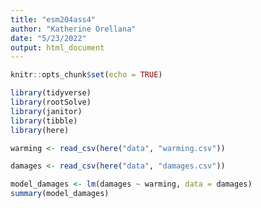 ```yaml
---
title: "esm204ass4"
author: "Katherine Orellana"
date: "5/23/2022"
output: html_document
---
```


```r
knitr::opts_chunk$set(echo = TRUE)

library(tidyverse)
library(rootSolve)
library(janitor)
library(tibble)
library(here)
```


```r
warming <- read_csv(here("data", "warming.csv"))

damages <- read_csv(here("data", "damages.csv"))
```

```r
model_damages <- lm(damages ~ warming, data = damages)
summary(model_damages)
```


